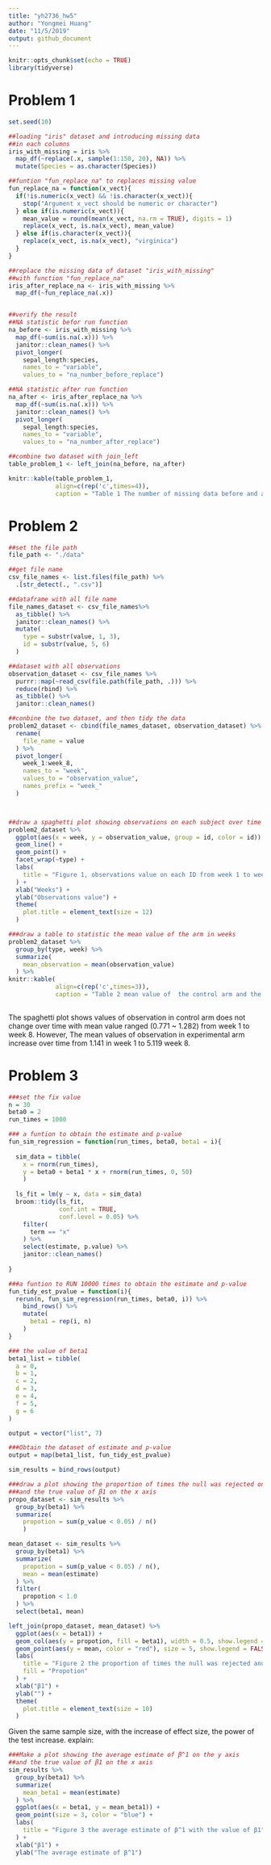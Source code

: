 ```yaml
---
title: "yh2736_hw5"
author: "Yongmei Huang"
date: "11/5/2019"
output: github_document
---
```


```r
knitr::opts_chunk$set(echo = TRUE)
library(tidyverse)
```

# Problem 1
```r
set.seed(10)

##loading "iris" dataset and introducing missing data 
##in each columns
iris_with_missing = iris %>% 
  map_df(~replace(.x, sample(1:150, 20), NA)) %>%
  mutate(Species = as.character(Species))
```

```r
##funtion "fun_replace_na" to replaces missing value
fun_replace_na = function(x_vect){
  if(!is.numeric(x_vect) && !is.character(x_vect)){
    stop("Argument x_vect should be numeric or character")
  } else if(is.numeric(x_vect)){
    mean_value = round(mean(x_vect, na.rm = TRUE), digits = 1)
    replace(x_vect, is.na(x_vect), mean_value)
  } else if(is.character(x_vect)){
    replace(x_vect, is.na(x_vect), "virginica")
  }
}

##replace the missing data of dataset "iris_with_missing"
##with function "fun_replace_na"
iris_after_replace_na <- iris_with_missing %>% 
  map_df(~fun_replace_na(.x))


##verify the result
##NA statistic befor run function
na_before <- iris_with_missing %>% 
  map_df(~sum(is.na(.x))) %>% 
  janitor::clean_names() %>% 
  pivot_longer(
    sepal_length:species,
    names_to = "variable", 
    values_to = "na_number_before_replace")

##NA statistic after run function
na_after <- iris_after_replace_na %>% 
  map_df(~sum(is.na(.x))) %>% 
  janitor::clean_names() %>% 
  pivot_longer(
    sepal_length:species,
    names_to = "variable", 
    values_to = "na_number_after_replace")

##combine two dataset with join_left
table_problem_1 <- left_join(na_before, na_after)

knitr::kable(table_problem_1, 
             align=c(rep('c',times=4)), 
             caption = "Table 1 The number of missing data before and after running replace function") 

```

# Problem 2
```r
##set the file path
file_path <- "./data"

##get file name
csv_file_names <- list.files(file_path) %>% 
  .[str_detect(., ".csv")]

##dataframe with all file name
file_names_dataset <- csv_file_names%>% 
  as_tibble() %>% 
  janitor::clean_names() %>% 
  mutate(
    type = substr(value, 1, 3),
    id = substr(value, 5, 6)
  ) 

##dataset with all observations
observation_dataset <- csv_file_names %>% 
  purrr::map(~read_csv(file.path(file_path, .))) %>% 
  reduce(rbind) %>% 
  as_tibble() %>% 
  janitor::clean_names()

##conbine the two dataset, and then tidy the data
problem2_dataset <- cbind(file_names_dataset, observation_dataset) %>% 
  rename(
    file_name = value
  ) %>% 
  pivot_longer(
    week_1:week_8,
    names_to = "week",
    values_to = "observation_value",
    names_prefix = "week_"
  )



##draw a spaghetti plot showing observations on each subject over time
problem2_dataset %>% 
  ggplot(aes(x = week, y = observation_value, group = id, color = id)) +
  geom_line() +
  geom_point() +
  facet_wrap(~type) +
  labs(
    title = "Figure 1, observations value on each ID from week 1 to week 8 in different group"
  ) +
  xlab("Weeks") +
  ylab("Observations value") +
  theme(
    plot.title = element_text(size = 12)
  )

###draw a table to statistic the mean value of the arm in weeks
problem2_dataset %>% 
  group_by(type, week) %>% 
  summarize(
    mean_observation = mean(observation_value)
  ) %>% 
knitr::kable(
             align=c(rep('c',times=3)), 
             caption = "Table 2 mean value of  the control arm and the experimental armin each week") 
  

```

The spaghetti plot shows values of observation in control arm does not change over time with mean value ranged (0.771 ~ 1.282) from week 1 to week 8. However, The mean values of observation in experimental arm increase over time from  1.141 in week 1 to 5.119 week 8. 



# Problem 3
```r
###set the fix value
n = 30
beta0 = 2
run_times = 1000

### a funtion to obtain the estimate and p-value
fun_sim_regression = function(run_times, beta0, beta1 = i){
  
  sim_data = tibble(
    x = rnorm(run_times),
    y = beta0 + beta1 * x + rnorm(run_times, 0, 50)
    )
  
  ls_fit = lm(y ~ x, data = sim_data)
  broom::tidy(ls_fit, 
              conf.int = TRUE, 
              conf.level = 0.05) %>%
    filter(
      term == "x"
    ) %>% 
    select(estimate, p.value) %>% 
    janitor::clean_names()
 
}

###a funtion to RUN 10000 times to obtain the estimate and p-value
fun_tidy_est_pvalue = function(i){
  rerun(n, fun_sim_regression(run_times, beta0, i)) %>% 
    bind_rows() %>% 
    mutate(
      beta1 = rep(i, n)
    )
}

### the value of beta1
beta1_list = tibble(
  a = 0,
  b = 1,
  c = 2,
  d = 3,
  e = 4,
  f = 5,
  g = 6
)

output = vector("list", 7)

###Obtain the dataset of estimate and p-value
output = map(beta1_list, fun_tidy_est_pvalue)

sim_results = bind_rows(output)


```

```r
###draw a plot showing the proportion of times the null was rejected on the y axis 
###and the true value of β1 on the x axis
propo_dataset <- sim_results %>% 
  group_by(beta1) %>% 
  summarize(
    propotion = sum(p_value < 0.05) / n()
    )

mean_dataset <- sim_results %>% 
  group_by(beta1) %>% 
  summarize(
    propotion = sum(p_value < 0.05) / n(),
    mean = mean(estimate)
  ) %>% 
  filter(
    propotion < 1.0
  ) %>% 
  select(beta1, mean)

left_join(propo_dataset, mean_dataset) %>% 
  ggplot(aes(x = beta1)) +
  geom_col(aes(y = propotion, fill = beta1), width = 0.5, show.legend = TRUE) +
  geom_point(aes(y = mean, color = "red"), size = 5, show.legend = FALSE) +
  labs(
    title = "Figure 2 the proportion of times the null was rejected and the mean value of estimate with different β1",
    fill = "Propotion"
  ) +
  xlab("β1") +
  ylab("") +
  theme(
    plot.title = element_text(size = 10)
  )
```

Given the same sample size, with the increase of effect size, the power of the test increase.
explain:

```r
###Make a plot showing the average estimate of β^1 on the y axis
##and the true value of β1 on the x axis
sim_results %>% 
  group_by(beta1) %>% 
  summarize(
    mean_beta1 = mean(estimate)
  ) %>% 
  ggplot(aes(x = beta1, y = mean_beta1)) +
  geom_point(size = 3, color = "blue") +
  labs(
    title = "Figure 3 the average estimate of β^1 with the value of β1"
  ) +
  xlab("β1") +
  ylab("The average estimate of β^1") 
  


```

